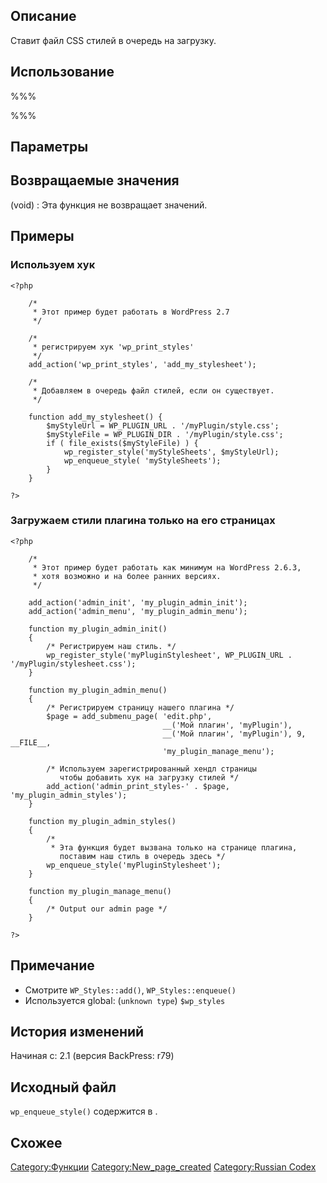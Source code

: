 {{Languages|
{{en|Function_Reference/wp_enqueue_style}}
{{ru|Справочник_по_функциям/wp_enqueue_style}}
}}
== Описание ==

Ставит файл CSS стилей в очередь на загрузку.

== Использование ==

%%%<?php wp_enqueue_style( $handle, $src, $deps, $ver, $media ) ?>%%%

== Параметры ==

{{Parameter|$handle|string|Название стиля.}}
{{Parameter|$src|string&#124;boolean|Путь до файла стилей от корневой директории WordPress. Например: '/css/mystyle.css'. Также возможно указание полного URL до файла стилей.|optional|false}}
{{Parameter|$deps|array|Массив названий стилей от которых зависит данный файл стилей; стили которые должни быть загружены перед этим стилем. false в случае если нет зависимостей. Этот параметр необходим только в случае, если WordPress еще не знает об этом стиле.|optional|array()}}
{{Parameter|$ver|string&#124;boolean|Строка указывающая версию стиля, если она у него есть. По умолчанию false. Этот параметр используется для того чтобы удостовериться, что клиент получил верную версию стилей, а не из кеша.|optional|false}}
{{Parameter|$media|string&#124;boolean|Строка указывающая тип медиа к которой относится данный стиль. Например: '<tt>all</tt>', '<tt>screen</tt>', '<tt>handheld</tt>', '<tt>print</tt>'. Смотрите [http://www.w3.org/TR/CSS2/media.html#media-types список медиа типов] чтобы узнать полный список верных медиа типов CSS.|optional|false}}

== Возвращаемые значения ==

; (void) : Эта функция не возвращает значений.

== Примеры ==
<!-- Need creative examples. Feel free to link to external examples. -->

=== Используем хук ===

<pre>
<?php

    /*
     * Этот пример будет работать в WordPress 2.7
     */

    /*
     * регистрируем хук 'wp_print_styles'
     */
    add_action('wp_print_styles', 'add_my_stylesheet');

    /*
     * Добавляем в очередь файл стилей, если он существует.
     */

    function add_my_stylesheet() {
        $myStyleUrl = WP_PLUGIN_URL . '/myPlugin/style.css';
        $myStyleFile = WP_PLUGIN_DIR . '/myPlugin/style.css';
        if ( file_exists($myStyleFile) ) {
            wp_register_style('myStyleSheets', $myStyleUrl);
            wp_enqueue_style( 'myStyleSheets');
        }
    }

?>
</pre>

=== Загружаем стили плагина только на его страницах ===
<pre>
<?php

    /*
     * Этот пример будет работать как минимум на WordPress 2.6.3,
     * хотя возможно и на более ранних версиях.
     */

    add_action('admin_init', 'my_plugin_admin_init');
    add_action('admin_menu', 'my_plugin_admin_menu');
    
    function my_plugin_admin_init()
    {
        /* Регистрируем наш стиль. */
        wp_register_style('myPluginStylesheet', WP_PLUGIN_URL . '/myPlugin/stylesheet.css');
    }
    
    function my_plugin_admin_menu()
    {
        /* Регистрируем страницу нашего плагина */
        $page = add_submenu_page( 'edit.php', 
                                  __('Мой плагин', 'myPlugin'), 
                                  __('Мой плагин', 'myPlugin'), 9,  __FILE__, 
                                  'my_plugin_manage_menu');
   
        /* Используем зарегистрированный хендл страницы 
           чтобы добавить хук на загрузку стилей */
        add_action('admin_print_styles-' . $page, 'my_plugin_admin_styles');
    }
    
    function my_plugin_admin_styles()
    {
        /*
         * Эта функция будет вызвана только на странице плагина, 
           поставим наш стиль в очередь здесь */
        wp_enqueue_style('myPluginStylesheet');
    }
    
    function my_plugin_manage_menu()
    {
        /* Output our admin page */
    }
    
?>
</pre>

== Примечание ==

* Смотрите <tt>WP_Styles::add()</tt>, <tt>WP_Styles::enqueue()</tt>
* Используется global: (<tt>unknown type</tt>) <tt>$wp_styles</tt>

== История изменений ==

Начиная с: 2.1 (версия BackPress: r79)

== Исходный файл ==

<tt>wp_enqueue_style()</tt> содержится в {{Trac|wp-includes/functions.wp-styles.php}}.

== Схожее ==
<!--
    To Do:
    Need to find related functions.
    Need to create groups of functions and create templates to add them to a page quickly.
    Some functions may be related to many groups of functions.
-->

{{ru:Tag Footer}}

[[Category:Функции]]
[[Category:New_page_created]]
[[Category:Russian Codex]]